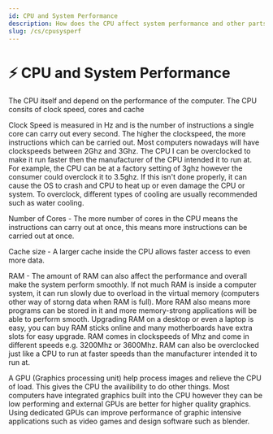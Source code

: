 ```yaml
---
id: CPU and System Performance
description: How does the CPU affect system performance and other parts of a computer system?
slug: /cs/cpusysperf
---
```


# ⚡ CPU and System Performance


The CPU itself and depend on the performance of the computer. The CPU consits of clock speed, cores and cache

Clock Speed is measured in Hz and is the number of instructions a single core can carry out every second. The higher the clockspeed, the more instructions which can be carried
out. Most computers nowadays will have clockspeeds between 2Ghz and 3Ghz. The CPU I can be overclocked to make it run faster then the manufacturer of the CPU intended it to run at.
For example, the CPU can be at a factory setting of 3ghz however the consumer could overclock it to 3.5ghz. If this isn't done properly, it can cause the OS to crash and CPU to heat
up or even damage the CPU or system. To overclock, different types of cooling are usually recommended such as water cooling. 

Number of Cores - The more number of cores in the CPU means the instructions can carry out at once, this means more instructions can be carried out at once. 

Cache size - A larger cache inside the CPU allows faster access to even more data.

RAM - The amount of RAM can also affect the performance and overall make the system perform smoothly. If not much RAM is inside a computer system, it can run slowly due
to overload in the virtual memory (computers other way of storng data when RAM is full). More RAM also means more programs can be stored in it and more memory-strong 
applications will be able to perform smooth. Upgrading RAM on a desktop or even a laptop is easy, you can buy RAM sticks online and many motherboards have extra slots
for easy upgrade. RAM comes in clockspeeds of Mhz and come in different speeds e.g. 3200Mhz or 3600Mhz. RAM can also be overclocked just like a CPU to run at faster speeds
than the manufacturer intended it to run at. 

A GPU (Graphics processing unit) help process images and relieve the CPU of load. This gives the CPU the availibility to do other things. Most computers have integrated graphics
built into the CPU however they can be low performing and external GPUs are better for higher quality graphics. Using dedicated GPUs can improve performance of graphic intensive 
applications such as video games and design software such as blender. 